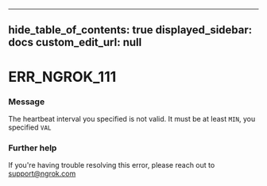 
---
hide_table_of_contents: true
displayed_sidebar: docs
custom_edit_url: null
---


# ERR_NGROK_111

### Message
The heartbeat interval you specified is not valid.
It must be at least `MIN`, you specified `VAL`

### Further help
If you're having trouble resolving this error, please reach out to [support@ngrok.com](mailto:support@ngrok.com?subject=Help%20with%20ERR_NGROK_111)


<ErrorDetails error='err_ngrok_111' />
